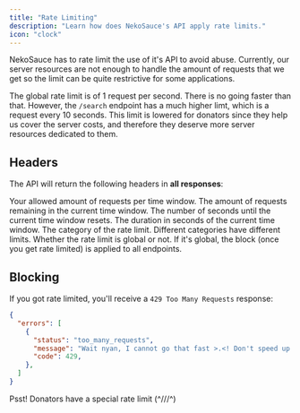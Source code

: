 ```yaml
---
title: "Rate Limiting"
description: "Learn how does NekoSauce's API apply rate limits."
icon: "clock"
---
```


NekoSauce has to rate limit the use of it's API to avoid abuse. Currently, our server resources are not enough to handle the amount of requests that we get so the limit can be quite restrictive for some applications.

The global rate limit is of 1 request per second. There is no going faster than that. However, the `/search` endpoint has a much higher limt, which is a request every 10 seconds. This limit is lowered for donators since they help us cover the server costs, and therefore they deserve more server resources dedicated to them.

## Headers

The API will return the following headers in **all responses**:

<ResponseField name="X-RateLimit-Limit" type="number">
    Your allowed amount of requests per time window.
</ResponseField>

<ResponseField name="X-RateLimit-Remaining" type="number">
    The amount of requests remaining in the current time window.
</ResponseField>

<ResponseField name="X-RateLimit-Reset-After" type="number">
    The number of seconds until the current time window resets.
</ResponseField>

<ResponseField name="X-RateLimit-Window" type="number">
    The duration in seconds of the current time window.
</ResponseField>

<ResponseField name="X-RateLimit-Category" type="string">
    The category of the rate limit. Different categories have different limits.
</ResponseField>

<ResponseField name="X-RateLimit-Global" type="boolean">
    Whether the rate limit is global or not. If it's global, the block (once you get rate limited) is applied to all endpoints.
</ResponseField>

## Blocking

If you got rate limited, you'll receive a `429 Too Many Requests` response:

```json
{
  "errors": [
    {
      "status": "too_many_requests",
      "message": "Wait nyan, I cannot go that fast >.<! Don't speed up like that again or you'll end up getting blocked for longer than usual.",
      "code": 429,
    },
  ]
}
```

<Note>
    Psst! Donators have a special rate limit (^///^)
</Note>